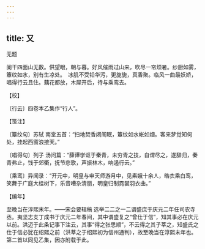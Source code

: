 ```yaml
---
---
---
```

title: 又
---



无题





阑干四面山无数。供望眼，朝与暮。好风催雨过山来，吹尽一帘烦暑。纱厨如雾，簟纹如水，别有生凉处。　冰肌不受铅华污，更旎旎，真香聚。临风一曲最妖娇，唱得行云且住。藕花都放，木犀开后，待与乘鸾去。





【校】


〔行云〕四卷本乙集作“行人”。





【笺注】


〔簟纹句〕苏轼 南堂五首：“扫地焚香闭阁眠，簟纹如水帐如烟。客来梦觉知何处，挂起西窗浪接天。”

〔唱得句〕列子 汤问篇：“薛谭学讴于秦青，未穷青之技，自谓尽之，遂辞归，秦青弗止，饯于郊衢，抚节悲歌，声振林木，响遏行云。”

〔乘鸾〕异闻录：“开元中，明皇与申天师游月中，见素娥十余人，皓衣乘白鸾，笑舞于广庭大桂树下，乐音嘈杂清丽，明皇归制霓裳羽衣曲。”





【编年】


至晚当在淳熙末年。——宋会要辑稿 选举二二之一二谓盛庶于庆元二年任司农寺丞。夷坚志支丁成书于庆元二年春间，其中谓盛复之“曾仕于信”，知其事必在庆元以前。洪迈于此条记事下注云，其事“得之张思顺”，不云得之其子莘之，知盛氏之仕于信必犹在绍熙之前（洪莘之于绍熙初为信州通判），故至晚当在淳熙末年也。第二首以同见乙集，因亦附载于此。